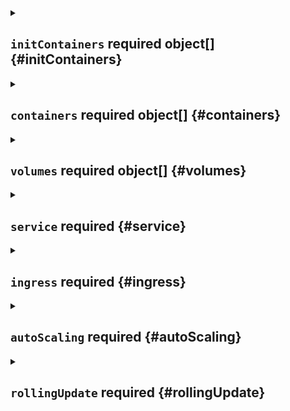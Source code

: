 


<details className="config-field" data-expandable="true">
<summary>

## `initContainers` <span className="config-field-required" data-required="false">required</span> <span className="config-field-type">object[]</span> <span className="config-field-default"></span> <span className="config-field-enum"></span> {#initContainers}



</summary>

<PartialInitContainersreference />


</details>



<details className="config-field" data-expandable="true">
<summary>

## `containers` <span className="config-field-required" data-required="false">required</span> <span className="config-field-type">object[]</span> <span className="config-field-default"></span> <span className="config-field-enum"></span> {#containers}



</summary>

<PartialContainersreference />


</details>


<PartialLabels />


<PartialAnnotations />



<details className="config-field" data-expandable="true">
<summary>

## `volumes` <span className="config-field-required" data-required="false">required</span> <span className="config-field-type">object[]</span> <span className="config-field-default"></span> <span className="config-field-enum"></span> {#volumes}



</summary>

<PartialVolumesreference />


</details>



<details className="config-field" data-expandable="true">
<summary>

## `service` <span className="config-field-required" data-required="false">required</span> <span className="config-field-type"></span> <span className="config-field-default"></span> <span className="config-field-enum"></span> {#service}



</summary>

<PartialServicereference />


</details>


<PartialServiceName />



<details className="config-field" data-expandable="true">
<summary>

## `ingress` <span className="config-field-required" data-required="false">required</span> <span className="config-field-type"></span> <span className="config-field-default"></span> <span className="config-field-enum"></span> {#ingress}



</summary>

<PartialIngressreference />


</details>


<PartialReplicas />



<details className="config-field" data-expandable="true">
<summary>

## `autoScaling` <span className="config-field-required" data-required="false">required</span> <span className="config-field-type"></span> <span className="config-field-default"></span> <span className="config-field-enum"></span> {#autoScaling}



</summary>

<PartialAutoScalingreference />


</details>



<details className="config-field" data-expandable="true">
<summary>

## `rollingUpdate` <span className="config-field-required" data-required="false">required</span> <span className="config-field-type"></span> <span className="config-field-default"></span> <span className="config-field-enum"></span> {#rollingUpdate}



</summary>

<PartialRollingUpdatereference />


</details>


<PartialPullSecrets />


<PartialTolerations />


<PartialAffinity />


<PartialNodeSelector />


<PartialNodeName />


<PartialPodManagementPolicy />


<PartialDnsConfig />


<PartialHostAliases />


<PartialOverhead />


<PartialReadinessGates />


<PartialSecurityContext />


<PartialTopologySpreadConstraints />


<PartialActiveDeadlineSeconds />


<PartialAutomountServiceAccountToken />


<PartialDnsPolicy />


<PartialEnableServiceLinks />


<PartialHostIPC />


<PartialHostNetwork />


<PartialHostPID />


<PartialHostname />


<PartialPreemptionPolicy />


<PartialPriority />


<PartialPriorityClassName />


<PartialRestartPolicy />


<PartialRuntimeClassName />


<PartialSchedulerName />


<PartialServiceAccount />


<PartialServiceAccountName />


<PartialSetHostnameAsFQDN />


<PartialShareProcessNamespace />


<PartialSubdomain />


<PartialTerminationGracePeriodSeconds />


<PartialEphemeralContainers />
